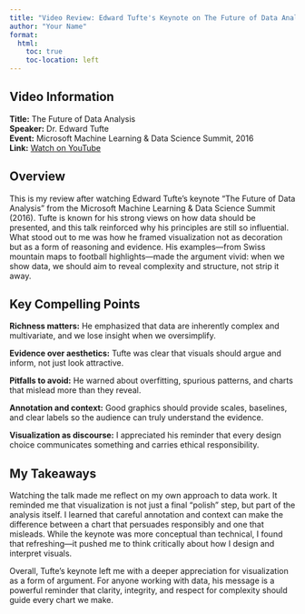 ```yaml
---
title: "Video Review: Edward Tufte's Keynote on The Future of Data Analysis"
author: "Your Name"
format: 
  html:
    toc: true
    toc-location: left
---
```


## Video Information

**Title:** The Future of Data Analysis\
**Speaker:** Dr. Edward Tufte\
**Event:** Microsoft Machine Learning & Data Science Summit, 2016\
**Link:** [Watch on YouTube](https://www.youtube.com/watch?v=rHUDJ8RyseQ)

## Overview

This is my review after watching Edward Tufte's keynote "The Future of Data Analysis" from the Microsoft Machine Learning & Data Science Summit (2016). Tufte is known for his strong views on how data should be presented, and this talk reinforced why his principles are still so influential. What stood out to me was how he framed visualization not as decoration but as a form of reasoning and evidence. His examples—from Swiss mountain maps to football highlights—made the argument vivid: when we show data, we should aim to reveal complexity and structure, not strip it away.

## Key Compelling Points

**Richness matters:** He emphasized that data are inherently complex and multivariate, and we lose insight when we oversimplify.

**Evidence over aesthetics:** Tufte was clear that visuals should argue and inform, not just look attractive.

**Pitfalls to avoid:** He warned about overfitting, spurious patterns, and charts that mislead more than they reveal.

**Annotation and context:** Good graphics should provide scales, baselines, and clear labels so the audience can truly understand the evidence.

**Visualization as discourse:** I appreciated his reminder that every design choice communicates something and carries ethical responsibility.

## My Takeaways

Watching the talk made me reflect on my own approach to data work. It reminded me that visualization is not just a final "polish" step, but part of the analysis itself. I learned that careful annotation and context can make the difference between a chart that persuades responsibly and one that misleads. While the keynote was more conceptual than technical, I found that refreshing—it pushed me to think critically about how I design and interpret visuals.

Overall, Tufte's keynote left me with a deeper appreciation for visualization as a form of argument. For anyone working with data, his message is a powerful reminder that clarity, integrity, and respect for complexity should guide every chart we make.

